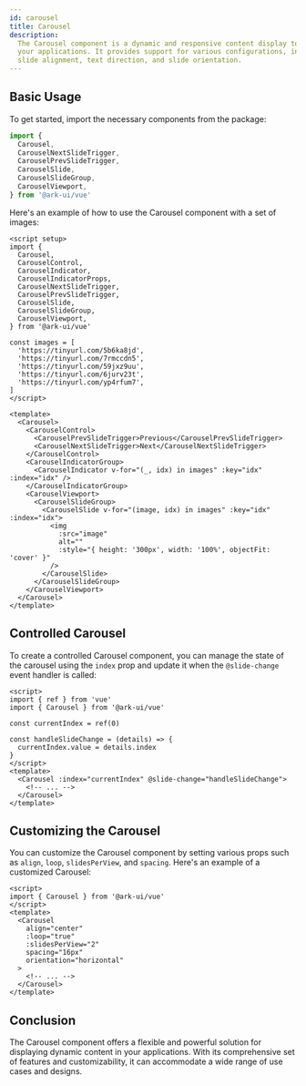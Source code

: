 ```yaml
---
id: carousel
title: Carousel
description:
  The Carousel component is a dynamic and responsive content display tool for
  your applications. It provides support for various configurations, including
  slide alignment, text direction, and slide orientation.
---
```



<Playground />

## Basic Usage

To get started, import the necessary components from the package:

```jsx
import {
  Carousel,
  CarouselNextSlideTrigger,
  CarouselPrevSlideTrigger,
  CarouselSlide,
  CarouselSlideGroup,
  CarouselViewport,
} from '@ark-ui/vue'
```

Here's an example of how to use the Carousel component with a set of images:

```vue
<script setup>
import {
  Carousel,
  CarouselControl,
  CarouselIndicator,
  CarouselIndicatorProps,
  CarouselNextSlideTrigger,
  CarouselPrevSlideTrigger,
  CarouselSlide,
  CarouselSlideGroup,
  CarouselViewport,
} from '@ark-ui/vue'

const images = [
  'https://tinyurl.com/5b6ka8jd',
  'https://tinyurl.com/7rmccdn5',
  'https://tinyurl.com/59jxz9uu',
  'https://tinyurl.com/6jurv23t',
  'https://tinyurl.com/yp4rfum7',
]
</script>

<template>
  <Carousel>
    <CarouselControl>
      <CarouselPrevSlideTrigger>Previous</CarouselPrevSlideTrigger>
      <CarouselNextSlideTrigger>Next</CarouselNextSlideTrigger>
    </CarouselControl>
    <CarouselIndicatorGroup>
      <CarouselIndicator v-for="(_, idx) in images" :key="idx" :index="idx" />
    </CarouselIndicatorGroup>
    <CarouselViewport>
      <CarouselSlideGroup>
        <CarouselSlide v-for="(image, idx) in images" :key="idx" :index="idx">
          <img
            :src="image"
            alt=""
            :style="{ height: '300px', width: '100%', objectFit: 'cover' }"
          />
        </CarouselSlide>
      </CarouselSlideGroup>
    </CarouselViewport>
  </Carousel>
</template>
```

## Controlled Carousel

To create a controlled Carousel component, you can manage the state of the
carousel using the `index` prop and update it when the `@slide-change` event
handler is called:

```vue
<script>
import { ref } from 'vue'
import { Carousel } from '@ark-ui/vue'

const currentIndex = ref(0)

const handleSlideChange = (details) => {
  currentIndex.value = details.index
}
</script>
<template>
  <Carousel :index="currentIndex" @slide-change="handleSlideChange">
    <!-- ... -->
  </Carousel>
</template>
```

## Customizing the Carousel

You can customize the Carousel component by setting various props such as
`align`, `loop`, `slidesPerView`, and `spacing`. Here's an example of a
customized Carousel:

```vue
<script>
import { Carousel } from '@ark-ui/vue'
</script>
<template>
  <Carousel
    align="center"
    :loop="true"
    :slidesPerView="2"
    spacing="16px"
    orientation="horizontal"
  >
    <!-- ... -->
  </Carousel>
</template>
```

## Conclusion

The Carousel component offers a flexible and powerful solution for displaying
dynamic content in your applications. With its comprehensive set of features and
customizability, it can accommodate a wide range of use cases and designs.
